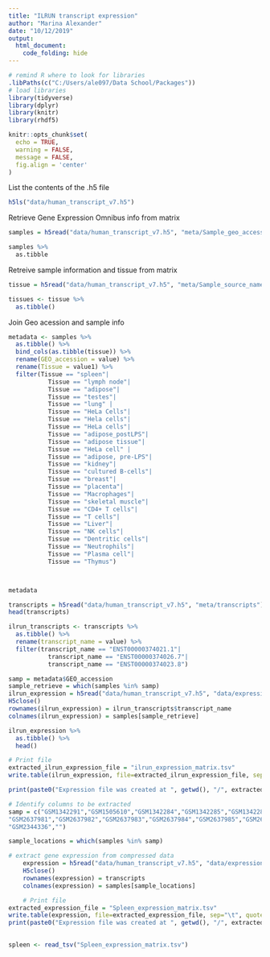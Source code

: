 ```yaml
---
title: "ILRUN transcript expression"
author: "Marina Alexander"
date: "10/12/2019"
output: 
  html_document:
    code_folding: hide
---
```


```r

# remind R where to look for libraries
.libPaths(c("C:/Users/ale097/Data School/Packages"))
# load libraries
library(tidyverse)
library(dplyr)
library(knitr)
library(rhdf5)

knitr::opts_chunk$set(
  echo = TRUE,
  warning = FALSE,
  message = FALSE,
  fig.align = 'center'
)
```

List the contents of the .h5 file
```r
h5ls("data/human_transcript_v7.h5")
```
Retrieve Gene Expression Omnibus info from matrix
```r
samples = h5read("data/human_transcript_v7.h5", "meta/Sample_geo_accession")

samples %>% 
  as.tibble

```
Retreive sample information and tissue from matrix
```r
tissue = h5read("data/human_transcript_v7.h5", "meta/Sample_source_name_ch1")

tissues <- tissue %>%
  as.tibble()
```



Join Geo acession and sample info
```r
metadata <- samples %>%
  as.tibble() %>% 
  bind_cols(as.tibble(tissue)) %>% 
  rename(GEO_accession = value) %>% 
  rename(Tissue = value1) %>%
  filter(Tissue == "spleen"|
           Tissue == "lymph node"|
           Tissue == "adipose"|
           Tissue == "testes"|
           Tissue == "lung" |
           Tissue == "HeLa Cells"|
           Tissue == "Hela cells"|
           Tissue == "HeLa cells"|
           Tissue == "adipose_postLPS"|
           Tissue == "adipose tissue"|
           Tissue == "HeLa cell" |
           Tissue == "adipose, pre-LPS"|
           Tissue == "kidney"|
           Tissue == "cultured B-cells"|
           Tissue == "breast"|
           Tissue == "placenta"|
           Tissue == "Macrophages"|
           Tissue == "skeletal muscle"|
           Tissue == "CD4+ T cells"|
           Tissue == "T cells"|
           Tissue == "Liver"|
           Tissue == "NK cells"|
           Tissue == "Dentritic cells"|
           Tissue == "Neutrophils"|
           Tissue == "Plasma cell"|
           Tissue == "Thymus")



metadata
```



```r
transcripts = h5read("data/human_transcript_v7.h5", "meta/transcripts")
head(transcripts)

ilrun_transcripts <- transcripts %>% 
  as.tibble() %>% 
  rename(transcript_name = value) %>% 
  filter(transcript_name == "ENST00000374021.1"|
           transcript_name == "ENST00000374026.7"|
           transcript_name == "ENST00000374023.8")
```

```r
samp = metadata$GEO_accession
sample_retrieve = which(samples %in% samp)
ilrun_expression = h5read("data/human_transcript_v7.h5", "data/expression", index = list(1:length(ilrun_transcripts$transcript_name), sample_retrieve))
H5close()
rownames(ilrun_expression) = ilrun_transcripts$transcript_name
colnames(ilrun_expression) = samples[sample_retrieve]

ilrun_expression %>% 
  as.tibble() %>% 
  head()

# Print file
extracted_ilrun_expression_file = "ilrun_expression_matrix.tsv"    
write.table(ilrun_expression, file=extracted_ilrun_expression_file, sep="\t", quote=FALSE)

print(paste0("Expression file was created at ", getwd(), "/", extracted_ilrun_expression_file))


```


```r
# Identify columns to be extracted
samp = c("GSM1342291","GSM1505610","GSM1342284","GSM1342285","GSM1342286","GSM1342288","GSM1505585","GSM2343230","GSM2343387","GSM1010976","GSM1220585","GSM2343570","GSM1120317","GSM2344317","GSM1120316","GSM1335489","GSM2453445","GSM2453444","GSM2492500","GSM2492501","GSM2492502","GSM2492503","GSM2492508","GSM2492509","GSM2492510","GSM2492511","GSM2492516","GSM2492517","GSM2492518","GSM2492519","GSM2637980",
"GSM2637981","GSM2637982","GSM2637983","GSM2637984","GSM2637985","GSM2637986","GSM2637987","GSM2637988","GSM2637989","GSM2637990","GSM2637991","GSM2637992","GSM2637993","GSM2637994","GSM2637995","GSM2637996","GSM2637997","GSM2637998","GSM2637999","GSM2638000","GSM2638001","GSM2638002","GSM2638003","GSM2638004","GSM2638005","GSM2638006","GSM2638007","GSM2343541","GSM2343886","GSM2343888",
"GSM2344336","")

sample_locations = which(samples %in% samp)

# extract gene expression from compressed data
    expression = h5read("data/human_transcript_v7.h5", "data/expression", index=list(1:length(transcripts), sample_locations))
    H5close()
    rownames(expression) = transcripts
    colnames(expression) = samples[sample_locations]

    # Print file
extracted_expression_file = "Spleen_expression_matrix.tsv"    
write.table(expression, file=extracted_expression_file, sep="\t", quote=FALSE)
print(paste0("Expression file was created at ", getwd(), "/", extracted_expression_file))
    
```

```r

spleen <- read_tsv("Spleen_expression_matrix.tsv")


```


